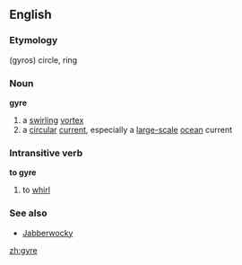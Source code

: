 ==English==
===Etymology===
{{Gr.}} (gyros) circle, ring
===Noun===
{{wikipedia}}
'''gyre'''
# a [[swirling]] [[vortex]]
# a [[circular]] [[current]], especially a [[large-scale]] [[ocean]] current
===Intransitive verb===
'''to gyre'''
# to [[whirl]]
===See also===
*[[Jabberwocky]]

[[zh:gyre]]